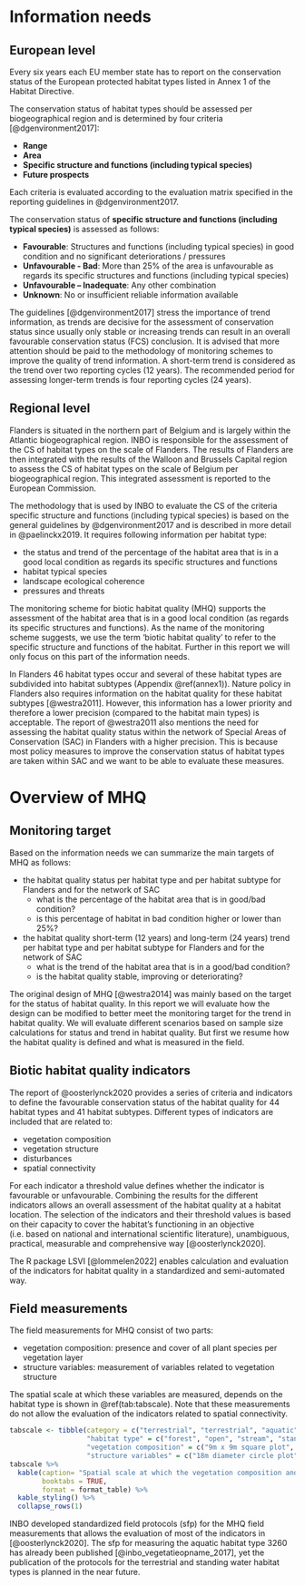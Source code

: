 
# Information needs {#information}

## European level

Every six years each EU member state has to report on the conservation status of the European protected habitat types listed in Annex 1 of the Habitat Directive.

The conservation status of habitat types should be assessed per biogeographical region and is determined by four criteria [@dgenvironment2017]:

-   **Range**
-   **Area**
-   **Specific structure and functions (including typical species)**
-   **Future prospects**

Each criteria is evaluated according to the evaluation matrix specified in the reporting guidelines in @dgenvironment2017.

The conservation status of **specific structure and functions (including typical species)** is assessed as follows:

-   **Favourable**: Structures and functions (including typical species) in good condition and no significant deteriorations / pressures
-   **Unfavourable - Bad**: More than 25% of the area is unfavourable as regards its specific structures and functions (including typical species)
-   **Unfavourable -- Inadequate**: Any other combination
-   **Unknown**: No or insufficient reliable information available

The guidelines [@dgenvironment2017] stress the importance of trend information, as trends are decisive for the assessment of conservation status since usually only stable or increasing trends can result in an overall favourable conservation status (FCS) conclusion. It is advised that more attention should be paid to the methodology of monitoring schemes to improve the quality of trend information. A short-term trend is considered as the trend over two reporting cycles (12 years). The recommended period for assessing longer-term trends is four reporting cycles (24 years).

## Regional level

Flanders is situated in the northern part of Belgium and is largely within the Atlantic biogeographical region. INBO is responsible for the assessment of the CS of habitat types on the scale of Flanders. The results of Flanders are then integrated with the results of the Walloon and Brussels Capital region to assess the CS of habitat types on the scale of Belgium per biogeographical region. This integrated assessment is reported to the European Commission.

The methodology that is used by INBO to evaluate the CS of the criteria specific structure and functions (including typical species) is based on the general guidelines by @dgenvironment2017 and is described in more detail in @paelinckx2019. It requires following information per habitat type:

-   the status and trend of the percentage of the habitat area that is in a good local condition as regards its specific structures and functions
-   habitat typical species
-   landscape ecological coherence
-   pressures and threats

The monitoring scheme for biotic habitat quality (MHQ) supports the assessment of the habitat area that is in a good local condition (as regards its specific structures and functions). As the name of the monitoring scheme suggests, we use the term 'biotic habitat quality' to refer to the specific structure and functions of the habitat. Further in this report we will only focus on this part of the information needs.

In Flanders 46 habitat types occur and several of these habitat types are subdivided into habitat subtypes (Appendix \@ref(annex1)). Nature policy in Flanders also requires information on the habitat quality for these habitat subtypes [@westra2011]. However, this information has a lower priority and therefore a lower precision (compared to the habitat main types) is acceptable. The report of @westra2011 also mentions the need for assessing the habitat quality status within the network of Special Areas of Conservation (SAC) in Flanders with a higher precision. This is because most policy measures to improve the conservation status of habitat types are taken within SAC and we want to be able to evaluate these measures.         


# Overview of MHQ {#overview}

## Monitoring target 

Based on the information needs we can summarize the main targets of MHQ as follows:

+ the habitat quality status per habitat type and per habitat subtype for Flanders and for the network of SAC
  + what is the percentage of the habitat area that is in good/bad condition?
  + is this percentage of habitat in bad condition  higher or lower than 25%?
  
+ the habitat quality short-term (12 years) and long-term (24 years) trend per habitat type and per habitat subtype for Flanders and for the network of SAC
  + what is the trend of the habitat area that is in a good/bad condition?
  + is the habitat quality stable, improving or deteriorating?

The original design of MHQ [@westra2014] was mainly based on the target for the status of habitat quality. In this report we will evaluate how the design can be modified to better meet the monitoring target for the trend in habitat quality. We will evaluate different scenarios based on sample size calculations for status and trend in habitat quality. But first we resume how the habitat quality is defined and what is measured in the field.


## Biotic habitat quality indicators

The report of @oosterlynck2020 provides a series of criteria and indicators to define the favourable conservation status of the habitat quality for 44 habitat types and 41 habitat subtypes. Different types of indicators are included that are related to:

+ vegetation composition
+ vegetation structure
+ disturbances
+ spatial connectivity

For each indicator a threshold value defines whether the indicator is favourable or unfavourable. Combining the results for the different indicators allows an overall assessment of the habitat quality at a habitat location. The selection of the indicators and their threshold values is based on their capacity to cover the habitat's functioning in an objective (i.e. based on national and international scientific literature), unambiguous, practical, measurable and comprehensive way [@oosterlynck2020]. 

The R package LSVI [@lommelen2022] enables calculation and evaluation of the indicators for habitat quality in a standardized and semi-automated way.


## Field measurements

The field measurements for MHQ consist of two parts:

+ vegetation composition: presence and cover of all plant species per vegetation layer
+ structure variables: measurement of variables related to vegetation structure

The spatial scale at which these variables are measured, depends on the habitat type is shown in \@ref(tab:tabscale). Note that these measurements do not allow the evaluation of the indicators related to spatial connectivity.  

```r
tabscale <- tibble(category = c("terrestrial", "terrestrial", "aquatic", "aquatic"),
                   "habitat type" = c("forest", "open", "stream", "standing water"),
                   "vegetation composition" = c("9m x 9m square plot", "3m x 3m square plot", "100m river segment", "entire water body"),
                   "structure variables" = c("18m diameter circle plot", "18m diameter circle plot", "100m river segment", "entire water body"))
tabscale %>%
  kable(caption= "Spatial scale at which the vegetation composition and structure variables are measured",
        booktabs = TRUE, 
        format = format_table) %>%
  kable_styling() %>%
  collapse_rows(1)
```


INBO developed standardized field protocols (sfp) for the MHQ field measurements that allows the evaluation of most of the indicators in [@oosterlynck2020]. The sfp for measuring the aquatic habitat type 3260 has already been published [@inbo_vegetatieopname_2017], yet the publication of the protocols for the terrestrial and standing water habitat types is planned in the near future. 












